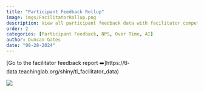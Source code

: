 ```yaml
---
title: "Participant Feedback Rollup"
image: imgs/FacilitatorRollup.png
description: View all participant feedback data with facilitator competency feedback included in a more detailed breakdown. Oriented towards considering specific facilitator feedback as well as overall site feedback when utilizing filters to narrow in on a specific focus.
order: 2
categories: [Participant Feedback, NPS, Over Time, AI]
author: Duncan Gates
date: "08-28-2024"
---
```


\[Go to the facilitator feedback report ➡️\]https://tl-data.teachinglab.org/shiny/tl_facilitator_data)

[![](imgs/FacilitatorRollup.png)](https://tl-data.teachinglab.org/shiny/tl_facilitator_data/)
